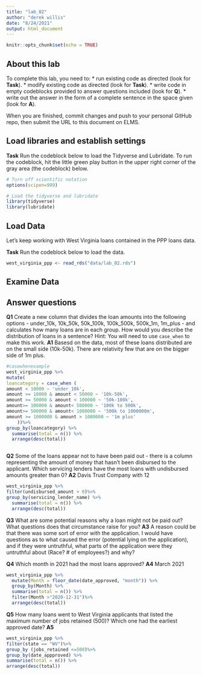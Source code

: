 ```yaml
---
title: "lab_02"
author: "derek willis"
date: "8/24/2021"
output: html_document
---
```


```r
knitr::opts_chunk$set(echo = TRUE)
```

## About this lab

To complete this lab, you need to:
* run existing code as directed (look for **Task**).
* modify existing code as directed (look for **Task**).
* write code in empty codeblocks provided to answer questions included (look for **Q**).
* write out the answer in the form of a complete sentence in the space given (look for **A**).

When you are finished, commit changes and push to your personal GitHub repo, then submit the URL to this document on ELMS.

## Load libraries and establish settings

**Task** Run the codeblock below to load the Tidyverse and Lubridate. To run the codeblock, hit the little green play button in the upper right corner of the gray area (the codeblock) below.

```r
# Turn off scientific notation
options(scipen=999)

# Load the tidyverse and lubridate
library(tidyverse)
library(lubridate)
```

## Load Data

Let's keep working with West Virginia loans contained in the PPP loans data.  

**Task** Run the codeblock below to load the data.

```r
west_virginia_ppp <- read_rds("data/lab_02.rds")
```

## Examine Data

## Answer questions

**Q1** Create a new column that divides the loan amounts into the following options - under_10k, 10k_50k, 50k_100k, 100k_500k, 500k_1m, 1m_plus - and calculates how many loans are in each group. How would you describe the distribution of loans in a sentence?
Hint: You will need to use `case_when` to make this work.
**A1** Basesd on the data, most of these loans distributed are on the small side (10k-50k). There are relativity few that are on the bigger side of 1m plus.

```r
#casewhenexample
west_virginia_ppp %>%
mutate(
loancategory = case_when (
amount < 10000 ~ 'under_10k',
amount >= 10000 & amount < 50000 ~ '10k-50k',
amount >= 50000 & amount < 100000 ~ '50k-100k',
amount>= 100000 & amount< 500000 ~ '100k to 500k',
amount>= 500000 & amount< 1000000 ~ '500k to 1000000m',
amount >= 1000000 & amount > 1000000 ~ '1m plus'
    ))%>%
group_by(loancategory) %>%
  summarise(total = n()) %>%
  arrange(desc(total))



```

**Q2** Some of the loans appear not to have been paid out - there is a column representing the amount of money that hasn't been disbursed to the applicant. Which servicing lenders have the most loans with undisbursed amounts greater than 0?
**A2** Davis Trust Company with 12 

```r
west_virginia_ppp %>%
filter(undisbursed_amount > 0)%>%
group_by(servicing_lender_name) %>%
  summarise(total = n()) %>%
  arrange(desc(total))


```

**Q3** What are some potential reasons why a loan might not be paid out? What questions does that circumstance raise for you?
**A3** A reason could be that there was some sort of error with the application. I would have questions as to what caused the error (potential lying on the application), and if they were untruthful, what parts of the application were they untruthful about (Race? # of employees?) and why?

**Q4** Which month in 2021 had the most loans approved?
**A4** March 2021

```r
west_virginia_ppp %>%
  mutate(Month = floor_date(date_approved, "month")) %>%
  group_by(Month) %>%
  summarise(total = n()) %>%
  filter(Month >"2020-12-31")%>%
  arrange(desc(total))
```

**Q5** How many loans went to West Virginia applicants that listed the maximum number of jobs retained (500)? Which one had the earliest approved date?
**A5** 

```r
west_virginia_ppp %>%
filter(state == "WV")%>%
group_by (jobs_retained <=500)%>%
group_by(date_appproved) %>%
summarise(total = n()) %>%
arrange(desc(total))
```

